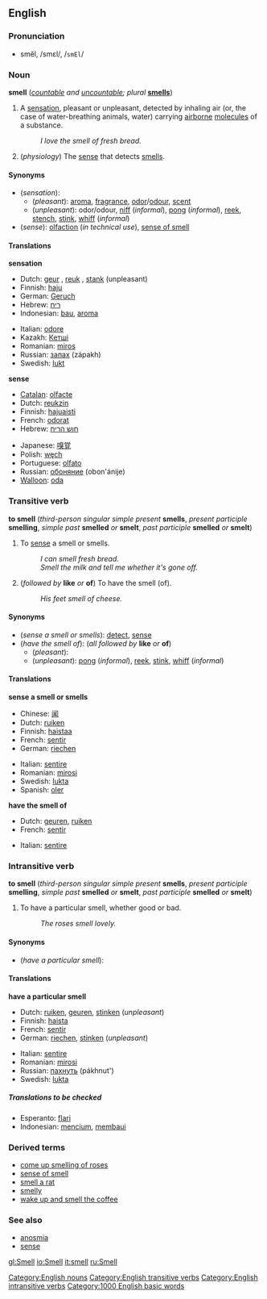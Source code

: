 ==English==
===Pronunciation===
*smĕl, /smɛl/, /<tt>smEl</tt>/

===Noun===
[[Category:English nouns]]
'''smell''' (''[[countable]] and [[uncountable]]; plural'' '''[[smells]]''')

#A [[sensation]], pleasant or unpleasant, detected by inhaling air (or, the case of water-breathing animals, water) carrying [[airborne]] [[molecule]]s of a substance.
#:''I love the smell of fresh bread.''
#(''physiology'') The [[sense]] that detects [[smell]]s.

====Synonyms====
*(''sensation''):
**(''pleasant''): [[aroma]], [[fragrance]], [[odor]]/[[odour]], [[scent]]
**(''unpleasant''): odor/odour, [[niff]] (''informal''), [[pong]] (''informal''), [[reek]], [[stench]], [[stink]], [[whiff]] (''informal'')
*(''sense''): [[olfaction]] (''in technical use''), [[sense of smell]]

====Translations====

'''sensation'''
{{top}}
*Dutch: [[geur]] {{m}}, [[reuk]] {{m}}, [[stank]] {{m}} (unpleasant)
*Finnish: [[haju]]
*German: [[Geruch]] {{m}}
*Hebrew: [[ריח]] {{m}}
*Indonesian: [[bau]], [[aroma]]
{{mid}}
*Italian: [[odore#Italian|odore]]
*Kazakh: [[Кетшi]]
*Romanian: [[miros]] {{n}}
*Russian: [[запах]] (zápakh) {{m}}
*Swedish: [[lukt]] {{c}}
{{bottom}}

'''sense'''
{{top}}
*[[Catalan]]: [[olfacte]]
*Dutch: [[reukzin]] {{m}}
*Finnish: [[hajuaisti]]
*French: [[odorat]] {{m}}
*Hebrew: [[חוש הריח]]
{{mid}}
*Japanese: [[嗅覚]]
*Polish: [[węch]]
*Portuguese: [[olfato]]
*Russian: [[обоняние]] (obon'ánije) {{n}}
*[[Walloon]]: [[oda#Walloon|oda]]
{{bottom}}

===Transitive verb===
'''to smell''' (''third-person singular simple present'' '''smells''', ''present participle'' '''smelling''', ''simple past'' '''smelled''' ''or'' '''smelt''', ''past participle'' '''smelled''' ''or'' '''smelt''')
[[Category:English transitive verbs]]

#To [[sense]] a smell or smells.
#:''I can smell fresh bread.''
#:''Smell the milk and tell me whether it's gone off.''
#(''followed by'' '''like''' ''or'' '''of''') To have the smell (of).
#:''His feet smell of cheese.''

====Synonyms====
*(''sense a smell or smells''): [[detect]], [[sense]]
*(''have the smell of''): (''all followed by'' '''like''' ''or'' '''of''')
**(''pleasant''):
**(''unpleasant''): [[pong]] (''informal''), [[reek]], [[stink]], [[whiff]] (''informal'')

====Translations====

'''sense a smell or smells'''
{{top}}
*Chinese: [[闻]]
*Dutch: [[ruiken]]
*Finnish: [[haistaa]]
*French: [[sentir]]
*German: [[riechen]]
{{mid}}
*Italian: [[sentire]]
*Romanian: [[mirosi]]
*Swedish: [[lukta]]
*Spanish: [[oler]]
{{bottom}}

'''have the smell of'''
{{top}}
*Dutch: [[geuren]], [[ruiken]]
*French: [[sentir]]
{{mid}}
*Italian: [[sentire]]
{{bottom}}

===Intransitive verb===
'''to smell''' (''third-person singular simple present'' '''smells''', ''present participle'' '''smelling''', ''simple past'' '''smelled''' ''or'' '''smelt''', ''past participle'' '''smelled''' ''or'' '''smelt''')
[[Category:English intransitive verbs]]

#To have a particular smell, whether good or bad.
#:''The roses smell lovely.''

====Synonyms====
*(''have a particular smell''):

====Translations====

'''have a particular smell'''
{{top}}
*Dutch: [[ruiken]], [[geuren]], [[stinken]] (''unpleasant'')
*Finnish: [[haista]]
*French: [[sentir]]
*German: [[riechen]], [[stinken]] (''unpleasant'')
{{mid}}
*Italian: [[sentire]]
*Romanian: [[mirosi]]
*Russian: [[пахнуть]] (pákhnut')
*Swedish: [[lukta]]
{{bottom}}

=====Translations to be checked=====
<!--Remove this section once all of the translations below have been moved into the tables above.-->
{{checktrans}}

*Esperanto: [[flari]]
*Indonesian: [[cium|mencium]], [[bau|membaui]]

===Derived terms===
*[[come up smelling of roses]]
*[[sense of smell]]
*[[smell a rat]]
*[[smelly]]
*[[wake up and smell the coffee]]

===See also===
*[[anosmia]]
*[[sense]]

[[Category:1000 English basic words]]

[[gl:Smell]]
[[io:Smell]]
[[it:smell]]
[[ru:Smell]]